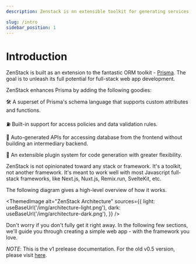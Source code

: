 ```yaml
---
description: Zenstack is nn extensible toolkit for generating services, hooks, and other artifacts from your database schema, with built-in access policy and data validation support. It's built above the awesome Prisma ORM.

slug: /intro
sidebar_position: 1
---
```


# Introduction

ZenStack is built as an extension to the fantastic ORM toolkit - [Prisma](https://prisma.io). The goal is to unleash its full potential for full-stack web app development.

ZenStack enhances Prisma by adding the following goodies:

🛠️ A superset of Prisma's schema language that supports custom attributes and functions.

⛽️ Built-in support for access policies and data validation rules.

🚀 Auto-generated APIs for accessing database from the frontend without building an intermediary backend.

🧩 An extensible plugin system for code generation with greater flexibility.

ZenStack is not opinionated toward any stack or framework. It's a toolkit, not another framework. It's meant to work well with most Javascript full-stack frameworks, like Next.js, Nuxt.js, Remix.run, SvelteKit, etc.

The following diagram gives a high-level overview of how it works.


<ThemedImage
    alt="ZenStack Architecture"
    sources={{
        light: useBaseUrl('/img/architecture-light.png'),
        dark: useBaseUrl('/img/architecture-dark.png'),
    }}
/>

Don't worry if you don't fully get it right away. In the following few sections, we'll guide you through
creating a simple web app - with the framework you love.

_NOTE_: This is the v1 prelease documentation. For the old v0.5 version, please visit [here](https://legacy.zenstack.dev).
